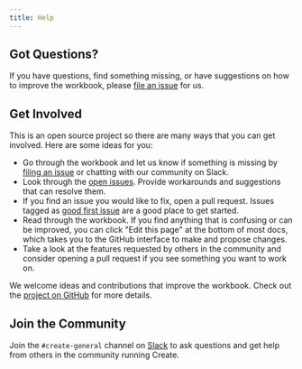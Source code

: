 ```yaml
---
title: Help
---
```


## Got Questions?
If you have questions, find something missing, or have suggestions on how to improve the
workbook, please [file an issue](https://github.com/faithtechcreate/workbook) for us.

## Get Involved
This is an open source project so there are many ways that you can get involved. Here are some ideas for you:

- Go through the workbook and let us know if something is missing by [filing an issue](https://github.com/faithtechcreate/workbook) or chatting with our community on Slack.
- Look through the [open issues](https://github.com/FaithTechCreate/workbook/issues). Provide workarounds and suggestions that can resolve them.
- If you find an issue you would like to fix, open a pull request. Issues tagged as [good first issue](https://github.com/FaithTechCreate/workbook/issues?q=is%3Aissue+is%3Aopen+label%3A%22good+first+issue%22) are a good place to get started.
- Read through the workbook. If you find anything that is confusing or can be improved, you can click "Edit this page" at the bottom of most docs, which takes you to the GitHub interface to make and propose changes.
- Take a look at the features requested by others in the community and consider opening a pull request if you see something you want to work on.

We welcome ideas and contributions that improve the workbook. Check out the [project on GitHub](https://github.com/faithtechcreate/workbook) 
for more details.

## Join the Community
Join the `#create-general` channel on [Slack](https://faithtechhub.slack.com/) to ask questions and 
get help from others in the community running Create.
